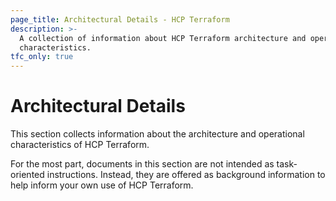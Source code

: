 ```yaml
---
page_title: Architectural Details - HCP Terraform
description: >-
  A collection of information about HCP Terraform architecture and operational
  characteristics.
tfc_only: true
---
```


# Architectural Details

This section collects information about the architecture and operational characteristics of HCP Terraform.

For the most part, documents in this section are not intended as task-oriented instructions. Instead, they are offered as background information to help inform your own use of HCP Terraform.
